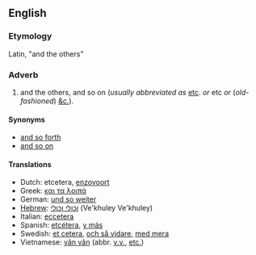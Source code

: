 ==English==
===Etymology===
Latin, "and the others"

===Adverb===
#and the others, and so on (''usually abbreviated as'' [[etc]]. ''or'' etc ''or'' (''old-fashioned'') [[&c.]]).

====Synonyms====
*[[and so forth]]
*[[and so on]]

====Translations====
*Dutch: etcetera, [[enzovoort]]
*Greek: [[και τα λοιπά]]
*German: [[und so weiter]]
*[[Hebrew]]: [[וכולי וכולי]] (Ve'khuley Ve'khuley)
*Italian: [[eccetera]]
*Spanish: [[etcétera]], [[y más]]
*Swedish: [[et cetera]], [[och så vidare]], [[med mera]]
*Vietnamese: [[vân vân]] (abbr. [[v.v.]], [[etc.]])